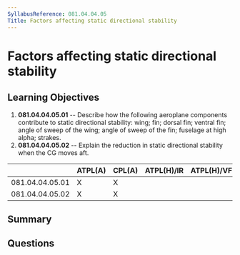 ```yaml
---
SyllabusReference: 081.04.04.05
Title: Factors affecting static directional stability
---
```


# Factors affecting static directional stability

## Learning Objectives

1.  **081.04.04.05.01** -- Describe how the following aeroplane components
    contribute to static directional stability: wing; fin; dorsal fin; ventral
    fin; angle of sweep of the wing; angle of sweep of the fin; fuselage at high
    alpha; strakes.
2.  **081.04.04.05.02** -- Explain the reduction in static directional stability
    when the CG moves aft.

|                 | ATPL(A) | CPL(A) | ATPL(H)/IR | ATPL(H)/VFR | CPL(H) | IR | CBIR(A) |
| --------------- | ------- | ------ | ---------- | ----------- | ------ | -- | ------- |
| 081.04.04.05.01 | X       | X      |            |             |        |    |         |
| 081.04.04.05.02 | X       | X      |            |             |        |    |         |

## Summary

## Questions
